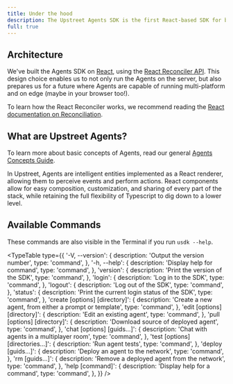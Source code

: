 ```yaml
---
title: Under the hood
description: The Upstreet Agents SDK is the first React-based SDK for building and deploying headless AI agents, locally and in the cloud.
full: true
---
```

 


<InlineTOC items={toc} />

## Architecture

We've built the Agents SDK on [React](https://react.dev), using the [React Reconciler API](https://github.com/facebook/react/blob/main/packages/react-reconciler/README.md). This design choice enables us to not only run the Agents on the server, but also prepares us for a future where Agents are capable of running multi-platform and on edge (maybe in your browser too!).

To learn how the React Reconciler works, we recommend reading the [React documentation on Reconciliation](https://react.dev/learn/preserving-and-resetting-state).

## What are Upstreet Agents?

To learn more about basic concepts of Agents, read our general [Agents Concepts Guide](/concepts/what-are-agents).

In Upstreet, Agents are intelligent entities implemented as a React renderer, allowing them to perceive events and perform actions. React components allow for easy composition, customization, and sharing of every part of the stack, while retaining the full flexibility of Typescript to dig down to a lower level.

## Available Commands

These commands are also visible in the Terminal if you run `usdk --help`.

<TypeTable
  type={{
    '-V, --version': {
      description: 'Output the version number',
      type: 'command',
    },
    '-h, --help': {
      description: 'Display help for command',
      type: 'command',
    },
    'version': {
      description: 'Print the version of the SDK',
      type: 'command',
    },
    'login': {
      description: 'Log in to the SDK',
      type: 'command',
    },
    'logout': {
      description: 'Log out of the SDK',
      type: 'command',
    },
    'status': {
      description: 'Print the current login status of the SDK',
      type: 'command',
    },
    'create [options] [directory]': {
      description: 'Create a new agent, from either a prompt or template',
      type: 'command',
    },
    'edit [options] [directory]': {
      description: 'Edit an existing agent',
      type: 'command',
    },
    'pull [options] <guid> [directory]': {
      description: 'Download source of deployed agent',
      type: 'command',
    },
    'chat [options] [guids...]': {
      description: 'Chat with agents in a multiplayer room',
      type: 'command',
    },
    'test [options] [directories...]': {
      description: 'Run agent tests',
      type: 'command',
    },
    'deploy [guids...]': {
      description: 'Deploy an agent to the network',
      type: 'command',
    },
    'rm [guids...]': {
      description: 'Remove a deployed agent from the network',
      type: 'command',
    },
    'help [command]': {
      description: 'Display help for a command',
      type: 'command',
    },
  }}
/>